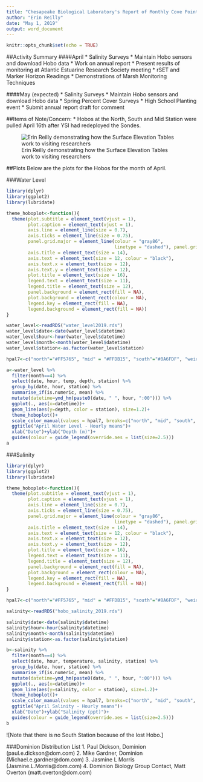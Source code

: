 ```yaml
---
title: "Chesapeake Biological Laboratory's Report of Monthly Cove Point Marsh Restoration Monitoring"
author: "Erin Reilly"
date: "May 1, 2019"
output: word_document
---
```


```r
knitr::opts_chunk$set(echo = TRUE)
```

##Activity Summary
####April
* Salinity Surveys
* Maintain Hobo sensors and download Hobo data
* Work on annual report
* Present results of monitoring at Atlantic Estuarine Research Society meeting
* rSET and Marker Horizon Readings
* Demonstrations of Marsh Monitoring Techniques

####May (expected)
* Salinity Surveys
* Maintain Hobo sensors and download Hobo data
* Spring Percent Cover Surveys
* High School Planting event
* Submit annual report draft for comment

##Items of Note/Concern:
* Hobos at the North, South and Mid Station were pulled April 16th after YSI had redeployed the Sondes.

![Erin Reilly demonstrating how the Surface Elevation Tables work to visiting researchers](D4ZoSj9X4AA5FDF.jpg)



##Plots
Below are the plots for the Hobos for the month of April.

###Water Level

```r
library(dplyr)
library(ggplot2)
library(lubridate)

theme_hoboplot<-function(){
  theme(plot.subtitle = element_text(vjust = 1), 
        plot.caption = element_text(vjust = 1), 
        axis.line = element_line(size = 0.7), 
        axis.ticks = element_line(size = 0.75), 
        panel.grid.major = element_line(colour = "gray86", 
                                        linetype = "dashed"), panel.grid.minor = element_line(colour = NA), 
        axis.title = element_text(size = 14), 
        axis.text = element_text(size = 12, colour = "black"), 
        axis.text.x = element_text(size = 12), 
        axis.text.y = element_text(size = 12), 
        plot.title = element_text(size = 16), 
        legend.text = element_text(size = 11), 
        legend.title = element_text(size = 12), 
        panel.background = element_rect(fill = NA), 
        plot.background = element_rect(colour = NA), 
        legend.key = element_rect(fill = NA), 
        legend.background = element_rect(fill = NA))
}

water_level<-readRDS("water_level2019.rds")
water_level$date<-date(water_level$datetime)
water_level$hour<-hour(water_level$datetime)
water_level$month<-month(water_level$datetime)
water_level$station<-as.factor(water_level$station)

hpal7<-c("north"="#FF5765", "mid" = "#FFDB15", "south"="#8A6FDF", "weir"="#A8E10C")

a<-water_level %>% 
  filter(month==4) %>% 
  select(date, hour, temp, depth, station) %>% 
  group_by(date, hour, station) %>% 
  summarise_if(is.numeric, mean) %>% 
  mutate(datetime=ymd_hm(paste0(date, " ", hour, ":00"))) %>% 
  ggplot(., aes(x=datetime))+
  geom_line(aes(y=depth, color = station), size=1.2)+
  theme_hoboplot()+
  scale_color_manual(values = hpal7, breaks=c("north", "mid", "south", "weir"), name="Station")+
  ggtitle("April Water Level - Hourly means")+
  xlab("Date")+ylab("Depth (m)")+ 
  guides(colour = guide_legend(override.aes = list(size=2.5)))
a
```



###Salinity

```r
library(dplyr)
library(ggplot2)
library(lubridate)

theme_hoboplot<-function(){
  theme(plot.subtitle = element_text(vjust = 1), 
        plot.caption = element_text(vjust = 1), 
        axis.line = element_line(size = 0.7), 
        axis.ticks = element_line(size = 0.75), 
        panel.grid.major = element_line(colour = "gray86", 
                                        linetype = "dashed"), panel.grid.minor = element_line(colour = NA), 
        axis.title = element_text(size = 14), 
        axis.text = element_text(size = 12, colour = "black"), 
        axis.text.x = element_text(size = 12), 
        axis.text.y = element_text(size = 12), 
        plot.title = element_text(size = 16), 
        legend.text = element_text(size = 11), 
        legend.title = element_text(size = 12), 
        panel.background = element_rect(fill = NA), 
        plot.background = element_rect(colour = NA), 
        legend.key = element_rect(fill = NA), 
        legend.background = element_rect(fill = NA))
}

hpal7<-c("north"="#FF5765", "mid" = "#FFDB15", "south"="#8A6FDF", "weir"="#A8E10C")

salinity<-readRDS("hobo_salinity_2019.rds")

salinity$date<-date(salinity$datetime)
salinity$hour<-hour(salinity$datetime)
salinity$month<-month(salinity$datetime)
salinity$station<-as.factor(salinity$station)

b<-salinity %>% 
  filter(month==4) %>% 
  select(date, hour, temperature, salinity, station) %>% 
  group_by(date, hour, station) %>% 
  summarise_if(is.numeric, mean) %>% 
  mutate(datetime=ymd_hm(paste0(date, " ", hour, ":00"))) %>% 
  ggplot(., aes(x=datetime))+
  geom_line(aes(y=salinity, color = station), size=1.2)+
  theme_hoboplot()+
  scale_color_manual(values = hpal7, breaks=c("north", "mid", "south", "weir"), name="Station")+
  ggtitle("April Salinity - Hourly means")+
  xlab("Date")+ylab("Salinity (ppt)")+ 
  guides(colour = guide_legend(override.aes = list(size=2.5)))
b

```

![Note that there is no South Station because of the lost Hobo.]


###Dominion Distribution List
1. Paul Dickson, Dominion (paul.e.dickson@dom.com)
2. Mike Gardner, Dominion (Michael.e.gardner@dom.com)
3. Jasmine L Morris (Jasmine.L.Morris@dom.com)
4. Dominion Biology Group Contact, Matt Overton (matt.overton@dom.com)

